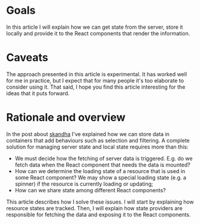 # Goals

In this article I will explain how we can get state from the server, store it locally and provide it
to the React components that render the information.

# Caveats

The approach presented in this article is experimental. It has worked well for me in practice, but
I expect that for many people it's too elaborate to consider using it. That said, I hope you find
this article interesting for the ideas that it puts forward.

# Rationale and overview

In the post about [skandha](/posts/skandha/chapter-1) I've explained how we can store data in containers
that add behaviours such as selection and filtering. A complete solution for managing server
state and local state requires more than this:

- We must decide how the fetching of server data is triggered. E.g. do we fetch data when the React
  component that needs the data is mounted?
- How can we determine the loading state of a resource that is used in some React component? We
  may show a special loading state (e.g. a spinner) if the resource is currently loading or
  updating;
- How can we share state among different React components?

This article describes how I solve these issues. I will start by explaining how resource states are tracked.
Then, I will explain how state providers are responsible for fetching the data and exposing it to the
React components.
